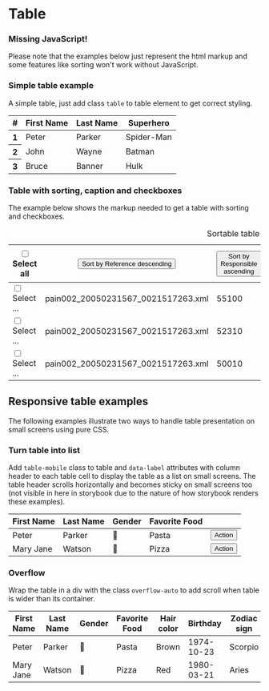 
<Meta title="Components/Table" />

# Table

<div role="alert" class="info mb-7 mt-5">
  <main>
    <h3>Missing JavaScript!</h3>
    <p>
      Please note that the examples below just represent the html markup and some features like sorting won't work without JavaScript.
    </p>
  </main>
</div>

### Simple table example

A simple table, just add class `table` to table element to get correct styling.

<Canvas>
  <table class="table">
    <thead>
    <tr>
      <th scope="col">#</th>
      <th scope="col">First Name</th>
      <th scope="col">Last Name</th>
      <th scope="col">Superhero</th>
    </tr>
    </thead>
    <tbody>
    <tr>
      <th scope="row">1</th>
      <td>Peter</td>
      <td>Parker</td>
      <td>Spider-Man</td>
    </tr>
    <tr>
      <th scope="row">2</th>
      <td>John</td>
      <td>Wayne</td>
      <td>Batman</td>
    </tr>
    <tr>
      <th scope="row">3</th>
      <td>Bruce</td>
      <td>Banner</td>
      <td>Hulk</td>
    </tr>
    </tbody>
  </table>
</Canvas>

### Table with sorting, caption and checkboxes

The example below shows the markup needed to get a table with sorting and checkboxes.

<Canvas>
  <div class="overflow-auto">
    <table class="table text-nowrap">
      <caption>
        Sortable table example with un-styled caption
      </caption>
      <thead>
        <tr>
          <th scope="col">
            <label class="form-control p-0">
              <input type="checkbox" />
              <span class="sr-only">Select all</span>
              <i class="m-0" />
            </label>
          </th>
          <th scope="col" aria-sort="ascending">
            <button class="sg-table-sort">
              <span class="sr-only">Sort by</span>
              Reference
              <span class="sr-only">descending</span>
            </button>
          </th>
          <th scope="col" class="sg-sortable">
            <button class="sg-table-sort">
              <span class="sr-only">Sort by</span>
              Responsible
              <span class="sr-only">ascending</span>
            </button>
          </th>
          <th scope="col" class="sg-sortable">
            <button class="sg-table-sort">
              <span class="sr-only">Sort by</span>
              Country
              <span class="sr-only">ascending</span>
            </button>
          </th>
          <th scope="col" class="sg-sortable">
            <button class="sg-table-sort">
              <span class="sr-only">Sort by</span>
              Creation date
              <span class="sr-only">ascending</span>
            </button>
          </th>
          <th scope="col" class="sg-sortable">
            <button class="sg-table-sort">
              <span class="sr-only">Sort by</span>
              Account holder
              <span class="sr-only">ascending</span>
            </button>
          </th>
          <th scope="col" class="sg-sortable">
            <button class="sg-table-sort">
              <span class="sr-only">Sort by</span>
              Account number
              <span class="sr-only">ascending</span>
            </button>
          </th>
          <th scope="col" class="sg-sortable">
            <button class="sg-table-sort justify-content-end">
              <span class="sr-only">Sort by</span>
              Balance
              <span class="sr-only">ascending</span>
            </button>
          </th>
          <th scope="col" class="sg-sortable">
            <button class="sg-table-sort">
              <span class="sr-only">Sort by</span>
              Status
              <span class="sr-only">ascending</span>
            </button>
          </th>
        </tr>
      </thead>
      <tbody>
        <tr>
          <td>
            <label class="form-control p-0">
              <input type="checkbox" />
              <span class="sr-only">Select ...</span>
              <i class="m-0" />
            </label>
          </td>
          <td>pain002_20050231567_0021517263.xml</td>
          <td>55100</td>
          <td>SE</td>
          <td>2021-04-29</td>
          <td>SuperGroup Inc.</td>
          <td>000011112222</td>
          <td class="text-end">589,23</td>
          <td class="py-0 align-middle">
            <span class="badge size-sm warning">
              <strong>New</strong>
            </span>
          </td>
        </tr>
        <tr>
          <td>
            <label class="form-control p-0">
              <input type="checkbox" />
              <span class="sr-only">Select ...</span>
              <i class="m-0" />
            </label>
          </td>
          <td>pain002_20050231567_0021517263.xml</td>
          <td>52310</td>
          <td>FI</td>
          <td>2021-04-28</td>
          <td>Hans Ltd</td>
          <td>0055651201246</td>
          <td class="text-end">5 312,02</td>
          <td class="py-0 align-middle">
            <span class="badge size-sm warning">
              <strong>New</strong>
            </span>
          </td>
        </tr>
        <tr>
          <td>
            <label class="form-control p-0">
              <input type="checkbox" />
              <span class="sr-only">Select ...</span>
              <i class="m-0" />
            </label>
          </td>
          <td>pain002_20050231567_0021517263.xml</td>
          <td>50010</td>
          <td>GB</td>
          <td>2021-04-27</td>
          <td>Davis-Olson Inc</td>
          <td>0055651210000</td>
          <td class="text-end">132 031,56</td>
          <td class="py-0 align-middle">
            <span class="badge size-sm info">
              <strong>Open</strong>
            </span>
          </td>
        </tr>
      </tbody>
    </table>
  </div>
</Canvas>

## Responsive table examples

The following examples illustrate two ways to handle table presentation on small screens using pure CSS.

<style>{
  `
  @media (max-width: 576px) {
    .table-mobile tbody button.size-sm {
       font-size: 1rem;
       padding: .75rem 1rem !important;
    }
  }
`}
</style>


### Turn table into list

Add `table-mobile` class to table and `data-label` attributes with column header to each table cell to display the table as a list on small screens. The table header scrolls horizontally and becomes sticky on small screens too (not visible in here in storybook due to the nature of how storybook renders these examples).

<Canvas>
  <table class="table-mobile table">
    <thead>
    <tr>
      <th scope="col">First Name</th>
      <th scope="col">Last Name</th>
      <th scope="col">Gender</th>
      <th scope="col">Favorite Food</th>
      <th></th>
    </tr>
    </thead>
    <tbody>
    <tr>
      <td data-label="First Name">Peter</td>
      <td data-label="Last Name">Parker</td>
      <td data-label="Gender">👨</td>
      <td data-label="Favorite Food">Pasta</td>
      <td class="py-sm-0 align-middle"><button type="button" class="size-sm">Action</button></td>
    </tr>
    <tr>
      <td data-label="First Name">Mary Jane</td>
      <td data-label="Last Name">Watson</td>
      <td data-label="Gender">👩</td>
      <td data-label="Favorite Food">Pizza</td>
      <td class="py-sm-0 align-middle"><button type="button" class="size-sm">Action</button></td>
    </tr>
    </tbody>
  </table>
</Canvas>

### Overflow

Wrap the table in a div with the class `overflow-auto` to add scroll when table is wider than its container.

<Canvas>
  <div class="overflow-auto">
    <table class="table text-nowrap">
      <thead>
      <tr>
        <th scope="col">First Name</th>
        <th scope="col">Last Name</th>
        <th scope="col">Gender</th>
        <th scope="col">Favorite Food</th>
        <th scope="col">Hair color</th>
        <th scope="col">Birthday</th>
        <th scope="col">Zodiac sign</th>
        <th></th>
      </tr>
      </thead>
      <tbody>
      <tr>
        <td>Peter</td>
        <td>Parker</td>
        <td>👨</td>
        <td>Pasta</td>
        <td>Brown</td>
        <td>1974-10-23</td>
        <td>Scorpio</td>
        <td class="py-sm-0 align-middle"><button type="button" class="size-sm">Action</button></td>
      </tr>
      <tr>
        <td>Mary Jane</td>
        <td>Watson</td>
        <td>👩</td>
        <td>Pizza</td>
        <td>Red</td>
        <td>1980-03-21</td>
        <td>Aries</td>
        <td class="py-sm-0 align-middle"><button type="button" class="size-sm">Action</button></td>
      </tr>
      </tbody>
    </table>
  </div>
</Canvas>
